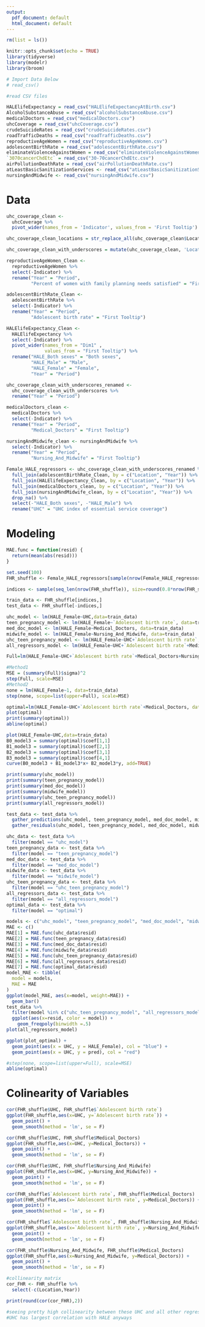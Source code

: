 ```yaml
---
output:
  pdf_document: default
  html_document: default
---
```


```r
rm(list = ls())
```

```r
knitr::opts_chunk$set(echo = TRUE)
library(tidyverse)
library(modelr)
library(broom)

# Import Data Below
# read_csv()
```

```r
#read CSV files

HALElifeExpectancy = read_csv("HALElifeExpectancyAtBirth.csv")
AlcoholSubstanceAbuse = read_csv("alcoholSubstanceAbuse.csv")
medicalDoctors = read_csv("medicalDoctors.csv")
uhcCoverage = read_csv("uhcCoverage.csv")
crudeSuicideRates = read_csv("crudeSuicideRates.csv")
roadTrafficDeaths = read_csv("roadTrafficDeaths.csv")
reproductiveAgeWomen = read_csv("reproductiveAgeWomen.csv")
adolescentBirthRate = read_csv("adolescentBirthRate.csv")
eliminateViolenceAgainstWomen = read_csv("eliminateViolenceAgainstWomen.csv")
`3070cancerChdEtc` = read_csv("30-70cancerChdEtc.csv")
airPollutionDeathRate = read_csv("airPollutionDeathRate.csv")
atLeastBasicSanitizationServices <- read_csv("atLeastBasicSanitizationServices.csv")
nursingAndMidwife <- read_csv("nursingAndMidwife.csv")
```
# Data
```r
uhc_coverage_clean <- 
  uhcCoverage %>% 
  pivot_wider(names_from = 'Indicator', values_from = 'First Tooltip')

uhc_coverage_clean_locations = str_replace_all(uhc_coverage_clean$Location, c(" " = "_"))

uhc_coverage_clean_with_underscores = mutate(uhc_coverage_clean, 'Location' = uhc_coverage_clean_locations)

reproductiveAgeWomen_Clean <- 
  reproductiveAgeWomen %>%
  select(-Indicator) %>%
  rename("Year" = "Period",
         "Percent of women with family planning needs satisfied" = "First Tooltip")

adolescentBirthRate_Clean <- 
  adolescentBirthRate %>%
  select(-Indicator) %>%
  rename("Year" = "Period",
         "Adolescent birth rate" = "First Tooltip")

HALElifeExpectancy_Clean <-
  HALElifeExpectancy %>%
  select(-Indicator) %>%
  pivot_wider(names_from = "Dim1" , 
              values_from = "First Tooltip") %>%
  rename("HALE_Both sexes" = "Both sexes", 
         "HALE_Male" = "Male", 
         "HALE_Female" = "Female", 
         "Year" = "Period")

uhc_coverage_clean_with_underscores_renamed <-
  uhc_coverage_clean_with_underscores %>%
  rename("Year" = "Period") 

medicalDoctors_clean <- 
  medicalDoctors %>%
  select(-Indicator) %>%
  rename("Year" = "Period",
         "Medical_Doctors" = "First Tooltip")

nursingAndMidwife_clean <- nursingAndMidwife %>%
  select(-Indicator) %>%
  rename("Year" = "Period",
         "Nursing_And_Midwife" = "First Tooltip")

Female_HALE_regressors <- uhc_coverage_clean_with_underscores_renamed %>%
  full_join(adolescentBirthRate_Clean, by = c("Location", "Year")) %>%
  full_join(HALElifeExpectancy_Clean, by = c("Location", "Year")) %>%
  full_join(medicalDoctors_clean, by = c("Location", "Year")) %>%
  full_join(nursingAndMidwife_clean, by = c("Location", "Year")) %>%
  drop_na() %>%
  select(-"HALE_Both sexes", -"HALE_Male") %>%
  rename("UHC" = "UHC index of essential service coverage")
```

# Modeling
```r
MAE.func = function(resid) {
  return(mean(abs(resid)))
}
```
```r
set.seed(100)
FHR_shuffle <- Female_HALE_regressors[sample(nrow(Female_HALE_regressors)),]

indices <- sample(seq_len(nrow(FHR_shuffle)), size=round(0.8*nrow(FHR_shuffle)))

train_data <- FHR_shuffle[indices,]
test_data <- FHR_shuffle[-indices,]
```
```r
uhc_model <- lm(HALE_Female~UHC,data=train_data)
teen_pregnancy_model <- lm(HALE_Female~`Adolescent birth rate`, data=train_data)
med_doc_model <- lm(HALE_Female~Medical_Doctors, data=train_data)
midwife_model <- lm(HALE_Female~Nursing_And_Midwife, data=train_data)
uhc_teen_pregnancy_model <- lm(HALE_Female~UHC+`Adolescent birth rate`, data=train_data)
all_regressors_model <- lm(HALE_Female~UHC+`Adolescent birth rate`+Medical_Doctors+Nursing_And_Midwife, data=train_data)

Full=lm(HALE_Female~UHC+`Adolescent birth rate`+Medical_Doctors+Nursing_And_Midwife, data=train_data)

#Method1
MSE = (summary(Full)$sigma)^2
step(Full, scale=MSE)
#Method2
none = lm(HALE_Female~1, data=train_data)
step(none, scope=list(upper=Full), scale=MSE)

optimal=lm(HALE_Female~UHC+`Adolescent birth rate`+Medical_Doctors, data=train_data)
plot(optimal)
print(summary(optimal))
abline(optimal)

```

```r
plot(HALE_Female~UHC,data=train_data)
B0_model3 = summary(optimal)$coef[1,1]
B1_model3 = summary(optimal)$coef[2,1]
B2_model3 = summary(optimal)$coef[3,1]
B3_model3 = summary(optimal)$coef[4,1]
curve(B0_model3 + B1_model3*x+ B2_model3*y, add=TRUE)

```

```r
print(summary(uhc_model))
print(summary(teen_pregnancy_model))
print(summary(med_doc_model))
print(summary(midwife_model))
print(summary(uhc_teen_pregnancy_model))
print(summary(all_regressors_model))
```
```r
test_data <- test_data %>%
  gather_predictions(uhc_model, teen_pregnancy_model, med_doc_model, midwife_model, uhc_teen_pregnancy_model, all_regressors_model, optimal) %>%
  gather_residuals(uhc_model, teen_pregnancy_model, med_doc_model, midwife_model, uhc_teen_pregnancy_model, all_regressors_model, optimal)
```
```r
uhc_data <- test_data %>%
  filter(model == "uhc_model")
teen_pregnancy_data <- test_data %>%
  filter(model == "teen_pregnancy_model")
med_doc_data <- test_data %>%
  filter(model == "med_doc_model")
midwife_data <- test_data %>%
  filter(model == "midwife_model")
uhc_teen_pregnancy_data <- test_data %>%
  filter(model == "uhc_teen_pregnancy_model")
all_regressors_data <- test_data %>%
  filter(model == "all_regressors_model")
optimal_data <- test_data %>%
  filter(model == "optimal")

models <- c("uhc_model", "teen_pregnancy_model", "med_doc_model", "midwife_model", "uhc_teen_pregnancy_model", "all_regressors_model", "optimal")
MAE <- c()
MAE[1] = MAE.func(uhc_data$resid)
MAE[2] = MAE.func(teen_pregnancy_data$resid)
MAE[3] = MAE.func(med_doc_data$resid)
MAE[4] = MAE.func(midwife_data$resid)
MAE[5] = MAE.func(uhc_teen_pregnancy_data$resid)
MAE[6] = MAE.func(all_regressors_data$resid)
MAE[7] = MAE.func(optimal_data$resid)
model_MAE <- tibble(
  model = models,
  MAE = MAE
)
ggplot(model_MAE, aes(x=model, weight=MAE)) +
  geom_bar()
test_data %>%
  filter(model %in% c("uhc_teen_pregnancy_model", "all_regressors_model", "optimal")) %>%
  ggplot(aes(x=resid, color = model)) +
    geom_freqpoly(binwidth =.5)
plot(all_regressors_model)
```

```r



ggplot(plot_optimal) +
  geom_point(aes(x = UHC, y = HALE_Female), col = "blue") +
  geom_point(aes(x = UHC, y = pred), col = "red")

#step(none, scope=list(upper=Full), scale=MSE)
abline(optimal)
```

# Colinearity of Variables
```r
cor(FHR_shuffle$UHC, FHR_shuffle$`Adolescent birth rate`)
ggplot(FHR_shuffle,aes(x=UHC, y=`Adolescent birth rate`)) + 
  geom_point() +
  geom_smooth(method = 'lm', se = F)
```
```r
cor(FHR_shuffle$UHC, FHR_shuffle$Medical_Doctors)
ggplot(FHR_shuffle,aes(x=UHC, y=Medical_Doctors)) + 
  geom_point() +
  geom_smooth(method = 'lm', se = F)
```
```r
cor(FHR_shuffle$UHC, FHR_shuffle$Nursing_And_Midwife)
ggplot(FHR_shuffle,aes(x=UHC, y=Nursing_And_Midwife)) + 
  geom_point() +
  geom_smooth(method = 'lm', se = F)
```
```r
cor(FHR_shuffle$`Adolescent birth rate`, FHR_shuffle$Medical_Doctors)
ggplot(FHR_shuffle,aes(x=`Adolescent birth rate`, y=Medical_Doctors)) + 
  geom_point() +
  geom_smooth(method = 'lm', se = F)
```
```r
cor(FHR_shuffle$`Adolescent birth rate`, FHR_shuffle$Nursing_And_Midwife)
ggplot(FHR_shuffle,aes(x=`Adolescent birth rate`, y=Nursing_And_Midwife)) + 
  geom_point() +
  geom_smooth(method = 'lm', se = F)
```
```r
cor(FHR_shuffle$Nursing_And_Midwife, FHR_shuffle$Medical_Doctors)
ggplot(FHR_shuffle,aes(x=Nursing_And_Midwife, y=Medical_Doctors)) + 
  geom_point() +
  geom_smooth(method = 'lm', se = F)
```
```r

#collinearity matrix
cor_FHR <- FHR_shuffle %>%
  select(-c(Location,Year))

print(round(cor(cor_FHR),2))

#seeing pretty high collinearity between these UHC and all other regressors
#UHC has largest correlation with HALE anyways
```







